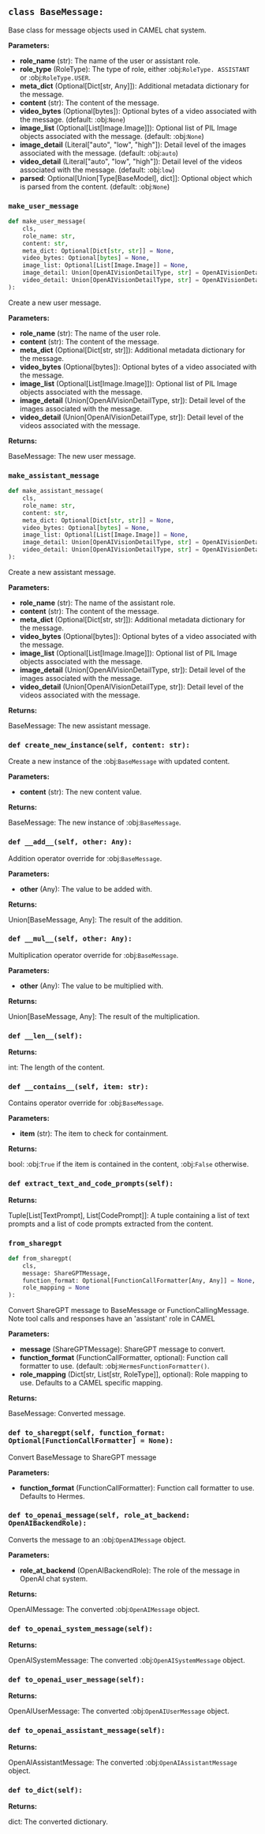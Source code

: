 <a id="camel.messages.base"></a>

<a id="camel.messages.base.BaseMessage"></a>

## `class BaseMessage:`

Base class for message objects used in CAMEL chat system.

**Parameters:**

- **role_name** (str): The name of the user or assistant role.
- **role_type** (RoleType): The type of role, either :obj:`RoleType. ASSISTANT` or :obj:`RoleType.USER`.
- **meta_dict** (Optional[Dict[str, Any]]): Additional metadata dictionary for the message.
- **content** (str): The content of the message.
- **video_bytes** (Optional[bytes]): Optional bytes of a video associated with the message. (default: :obj:`None`)
- **image_list** (Optional[List[Image.Image]]): Optional list of PIL Image objects associated with the message. (default: :obj:`None`)
- **image_detail** (Literal["auto", "low", "high"]): Detail level of the images associated with the message. (default: :obj:`auto`)
- **video_detail** (Literal["auto", "low", "high"]): Detail level of the videos associated with the message. (default: :obj:`low`)
- **parsed**: Optional[Union[Type[BaseModel], dict]]: Optional object which is parsed from the content. (default: :obj:`None`)

<a id="camel.messages.base.BaseMessage.make_user_message"></a>

### `make_user_message`

```python
def make_user_message(
    cls,
    role_name: str,
    content: str,
    meta_dict: Optional[Dict[str, str]] = None,
    video_bytes: Optional[bytes] = None,
    image_list: Optional[List[Image.Image]] = None,
    image_detail: Union[OpenAIVisionDetailType, str] = OpenAIVisionDetailType.AUTO,
    video_detail: Union[OpenAIVisionDetailType, str] = OpenAIVisionDetailType.LOW
):
```

Create a new user message.

**Parameters:**

- **role_name** (str): The name of the user role.
- **content** (str): The content of the message.
- **meta_dict** (Optional[Dict[str, str]]): Additional metadata dictionary for the message.
- **video_bytes** (Optional[bytes]): Optional bytes of a video associated with the message.
- **image_list** (Optional[List[Image.Image]]): Optional list of PIL Image objects associated with the message.
- **image_detail** (Union[OpenAIVisionDetailType, str]): Detail level of the images associated with the message.
- **video_detail** (Union[OpenAIVisionDetailType, str]): Detail level of the videos associated with the message.

**Returns:**

  BaseMessage: The new user message.

<a id="camel.messages.base.BaseMessage.make_assistant_message"></a>

### `make_assistant_message`

```python
def make_assistant_message(
    cls,
    role_name: str,
    content: str,
    meta_dict: Optional[Dict[str, str]] = None,
    video_bytes: Optional[bytes] = None,
    image_list: Optional[List[Image.Image]] = None,
    image_detail: Union[OpenAIVisionDetailType, str] = OpenAIVisionDetailType.AUTO,
    video_detail: Union[OpenAIVisionDetailType, str] = OpenAIVisionDetailType.LOW
):
```

Create a new assistant message.

**Parameters:**

- **role_name** (str): The name of the assistant role.
- **content** (str): The content of the message.
- **meta_dict** (Optional[Dict[str, str]]): Additional metadata dictionary for the message.
- **video_bytes** (Optional[bytes]): Optional bytes of a video associated with the message.
- **image_list** (Optional[List[Image.Image]]): Optional list of PIL Image objects associated with the message.
- **image_detail** (Union[OpenAIVisionDetailType, str]): Detail level of the images associated with the message.
- **video_detail** (Union[OpenAIVisionDetailType, str]): Detail level of the videos associated with the message.

**Returns:**

  BaseMessage: The new assistant message.

<a id="camel.messages.base.BaseMessage.create_new_instance"></a>

### `def create_new_instance(self, content: str):`

Create a new instance of the :obj:`BaseMessage` with updated
content.

**Parameters:**

- **content** (str): The new content value.

**Returns:**

  BaseMessage: The new instance of :obj:`BaseMessage`.

<a id="camel.messages.base.BaseMessage.__add__"></a>

### `def __add__(self, other: Any):`

Addition operator override for :obj:`BaseMessage`.

**Parameters:**

- **other** (Any): The value to be added with.

**Returns:**

  Union[BaseMessage, Any]: The result of the addition.

<a id="camel.messages.base.BaseMessage.__mul__"></a>

### `def __mul__(self, other: Any):`

Multiplication operator override for :obj:`BaseMessage`.

**Parameters:**

- **other** (Any): The value to be multiplied with.

**Returns:**

  Union[BaseMessage, Any]: The result of the multiplication.

<a id="camel.messages.base.BaseMessage.__len__"></a>

### `def __len__(self):`

**Returns:**

  int: The length of the content.

<a id="camel.messages.base.BaseMessage.__contains__"></a>

### `def __contains__(self, item: str):`

Contains operator override for :obj:`BaseMessage`.

**Parameters:**

- **item** (str): The item to check for containment.

**Returns:**

  bool: :obj:`True` if the item is contained in the content,
:obj:`False` otherwise.

<a id="camel.messages.base.BaseMessage.extract_text_and_code_prompts"></a>

### `def extract_text_and_code_prompts(self):`

**Returns:**

  Tuple[List[TextPrompt], List[CodePrompt]]: A tuple containing a
list of text prompts and a list of code prompts extracted
from the content.

<a id="camel.messages.base.BaseMessage.from_sharegpt"></a>

### `from_sharegpt`

```python
def from_sharegpt(
    cls,
    message: ShareGPTMessage,
    function_format: Optional[FunctionCallFormatter[Any, Any]] = None,
    role_mapping = None
):
```

Convert ShareGPT message to BaseMessage or FunctionCallingMessage.
Note tool calls and responses have an 'assistant' role in CAMEL

**Parameters:**

- **message** (ShareGPTMessage): ShareGPT message to convert.
- **function_format** (FunctionCallFormatter, optional): Function call formatter to use. (default: :obj:`HermesFunctionFormatter()`.
- **role_mapping** (Dict[str, List[str, RoleType]], optional): Role mapping to use. Defaults to a CAMEL specific mapping.

**Returns:**

  BaseMessage: Converted message.

<a id="camel.messages.base.BaseMessage.to_sharegpt"></a>

### `def to_sharegpt(self, function_format: Optional[FunctionCallFormatter] = None):`

Convert BaseMessage to ShareGPT message

**Parameters:**

- **function_format** (FunctionCallFormatter): Function call formatter to use. Defaults to Hermes.

<a id="camel.messages.base.BaseMessage.to_openai_message"></a>

### `def to_openai_message(self, role_at_backend: OpenAIBackendRole):`

Converts the message to an :obj:`OpenAIMessage` object.

**Parameters:**

- **role_at_backend** (OpenAIBackendRole): The role of the message in OpenAI chat system.

**Returns:**

  OpenAIMessage: The converted :obj:`OpenAIMessage` object.

<a id="camel.messages.base.BaseMessage.to_openai_system_message"></a>

### `def to_openai_system_message(self):`

**Returns:**

  OpenAISystemMessage: The converted :obj:`OpenAISystemMessage`
object.

<a id="camel.messages.base.BaseMessage.to_openai_user_message"></a>

### `def to_openai_user_message(self):`

**Returns:**

  OpenAIUserMessage: The converted :obj:`OpenAIUserMessage` object.

<a id="camel.messages.base.BaseMessage.to_openai_assistant_message"></a>

### `def to_openai_assistant_message(self):`

**Returns:**

  OpenAIAssistantMessage: The converted :obj:`OpenAIAssistantMessage`
object.

<a id="camel.messages.base.BaseMessage.to_dict"></a>

### `def to_dict(self):`

**Returns:**

  dict: The converted dictionary.
